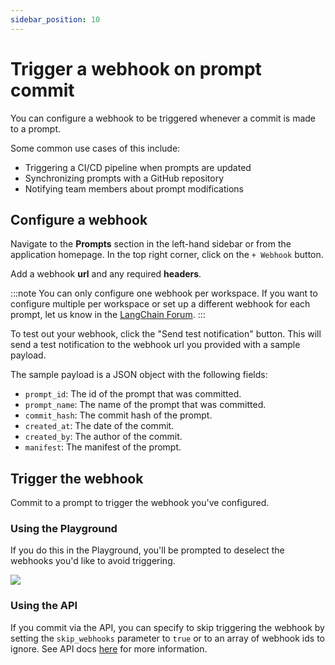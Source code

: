 ```yaml
---
sidebar_position: 10
---
```


# Trigger a webhook on prompt commit

You can configure a webhook to be triggered whenever a commit is made to a prompt.

Some common use cases of this include:

- Triggering a CI/CD pipeline when prompts are updated
- Synchronizing prompts with a GitHub repository
- Notifying team members about prompt modifications

## Configure a webhook

Navigate to the **Prompts** section in the left-hand sidebar or from the application homepage.
In the top right corner, click on the `+ Webhook` button.

Add a webhook **url** and any required **headers**.

:::note
You can only configure one webhook per workspace. If you want to configure multiple per workspace or set up a different webhook for each prompt, let us know in the [LangChain Forum](https://forum.langchain.com/).
:::

To test out your webhook, click the "Send test notification" button. This will send a test notification to the webhook url you provided with a sample payload.

The sample payload is a JSON object with the following fields:

- `prompt_id`: The id of the prompt that was committed.
- `prompt_name`: The name of the prompt that was committed.
- `commit_hash`: The commit hash of the prompt.
- `created_at`: The date of the commit.
- `created_by`: The author of the commit.
- `manifest`: The manifest of the prompt.

## Trigger the webhook

Commit to a prompt to trigger the webhook you've configured.

### Using the Playground

If you do this in the Playground, you'll be prompted to deselect the webhooks you'd like to avoid triggering.

![](./static/commit_prompt_playground.png)

### Using the API

If you commit via the API, you can specify to skip triggering the webhook by setting the `skip_webhooks` parameter to `true` or to an array of webhook ids to ignore.
See API docs [here](https://api.smith.langchain.com/redoc#tag/commits/operation/create_commit_api_v1_commits__owner___repo__post) for more information.
